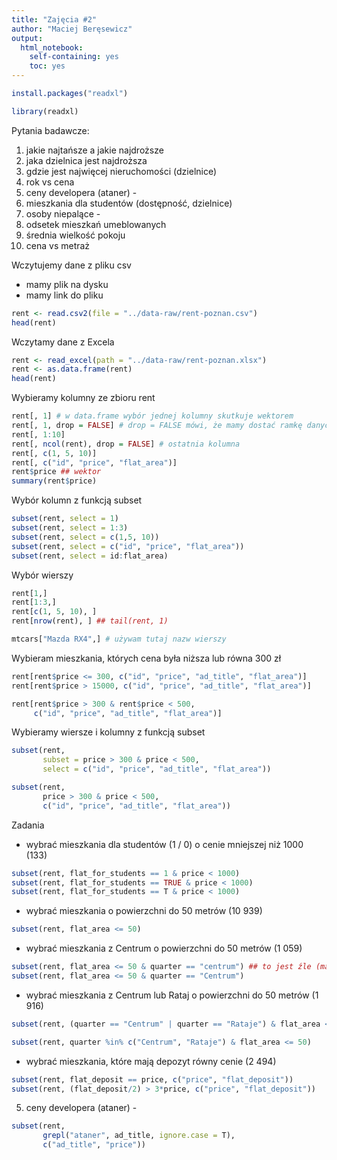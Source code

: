 ```yaml
---
title: "Zajęcia #2"
author: "Maciej Beręsewicz"
output: 
  html_notebook:
    self-containing: yes
    toc: yes
---
```


```r
install.packages("readxl")
```

```r
library(readxl)
```


Pytania badawcze:

1. jakie najtańsze a jakie najdroższe
2. jaka dzielnica jest najdroższa
3. gdzie jest najwięcej nieruchomości (dzielnice)
4. rok vs cena
5. ceny developera (ataner) - 
6. mieszkania dla studentów (dostępność, dzielnice)
7. osoby niepalące - 
8. odsetek mieszkań umeblowanych
9. średnia wielkość pokoju
10. cena vs metraż


Wczytujemy dane z pliku csv

- mamy plik na dysku
- mamy link do pliku 

```r
rent <- read.csv2(file = "../data-raw/rent-poznan.csv")
head(rent)
```

Wczytamy dane z Excela

```r
rent <- read_excel(path = "../data-raw/rent-poznan.xlsx")
rent <- as.data.frame(rent)
head(rent)
```

Wybieramy kolumny ze zbioru rent

```r
rent[, 1] # w data.frame wybór jednej kolumny skutkuje wektorem
rent[, 1, drop = FALSE] # drop = FALSE mówi, że mamy dostać ramkę danych
rent[, 1:10]
rent[, ncol(rent), drop = FALSE] # ostatnia kolumna
rent[, c(1, 5, 10)]
rent[, c("id", "price", "flat_area")]
rent$price ## wektor
summary(rent$price)
```

Wybór kolumn z funkcją subset

```r
subset(rent, select = 1)
subset(rent, select = 1:3)
subset(rent, select = c(1,5, 10))
subset(rent, select = c("id", "price", "flat_area"))
subset(rent, select = id:flat_area)
```

Wybór wierszy

```r
rent[1,]
rent[1:3,]
rent[c(1, 5, 10), ]
rent[nrow(rent), ] ## tail(rent, 1)

mtcars["Mazda RX4",] # używam tutaj nazw wierszy
```

Wybieram mieszkania, których cena była niższa lub równa 300 zł

```r
rent[rent$price <= 300, c("id", "price", "ad_title", "flat_area")]
rent[rent$price > 15000, c("id", "price", "ad_title", "flat_area")]
```

```r
rent[rent$price > 300 & rent$price < 500, 
     c("id", "price", "ad_title", "flat_area")]
```

Wybieramy wiersze i kolumny z funkcją subset

```r
subset(rent,
       subset = price > 300 & price < 500,
       select = c("id", "price", "ad_title", "flat_area"))

subset(rent,
       price > 300 & price < 500,
       c("id", "price", "ad_title", "flat_area"))
```

Zadania

- wybrać mieszkania dla studentów (1 / 0) o cenie mniejszej niż 1000 (133)

```r
subset(rent, flat_for_students == 1 & price < 1000)
subset(rent, flat_for_students == TRUE & price < 1000)
subset(rent, flat_for_students == T & price < 1000)
```

- wybrać mieszkania o powierzchni do 50 metrów (10 939)
```r
subset(rent, flat_area <= 50)
```

- wybrać mieszkania z Centrum o powierzchni do 50 metrów (1 059)
```r
subset(rent, flat_area <= 50 & quarter == "centrum") ## to jest źle (mała litera)
subset(rent, flat_area <= 50 & quarter == "Centrum")
```


- wybrać mieszkania z Centrum lub Rataj o powierzchni do 50 metrów (1 916)

```r
subset(rent, (quarter == "Centrum" | quarter == "Rataje") & flat_area <= 50)

subset(rent, quarter %in% c("Centrum", "Rataje") & flat_area <= 50)
```


- wybrać mieszkania, które mają depozyt równy cenie (2 494)

```r
subset(rent, flat_deposit == price, c("price", "flat_deposit"))
subset(rent, (flat_deposit/2) > 3*price, c("price", "flat_deposit"))
```

5. ceny developera (ataner) - 

```r
subset(rent, 
       grepl("ataner", ad_title, ignore.case = T), 
       c("ad_title", "price"))
```



